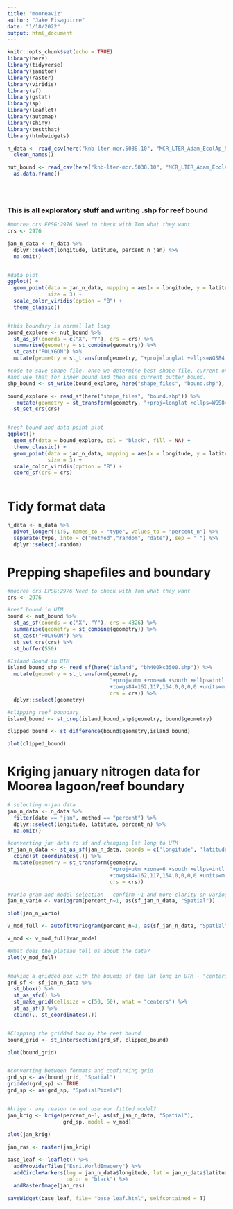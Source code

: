 ```yaml
---
title: "mooreaviz"
author: "Jake Eisaguirre"
date: "1/18/2022"
output: html_document
---
```


```r
knitr::opts_chunk$set(echo = TRUE)
library(here)
library(tidyverse)
library(janitor)
library(raster)
library(viridis)
library(sf)
library(gstat)
library(sp)
library(leaflet)
library(automap)
library(shiny)
library(testthat)
library(htmlwidgets)
```

```r
n_data <- read_csv(here("knb-lter-mcr.5038.10", "MCR_LTER_Adam_EcolAp_N_summary_20200331.csv")) %>% 
  clean_names()

nut_bound <- read_csv(here("knb-lter-mcr.5038.10", "MCR_LTER_Adam_EcolAp_Nut_boundary_20200331.csv")) %>% 
  as.data.frame()


  
```
### This is all exploratory stuff and writing .shp for reef bound
```r
#moorea crs EPSG:2976 Need to check with Tom what they want
crs <- 2976

jan_n_data <- n_data %>% 
  dplyr::select(longitude, latitude, percent_n_jan) %>% 
  na.omit()


#data plot
ggplot() +
  geom_point(data = jan_n_data, mapping = aes(x = longitude, y = latitude, color = percent_n_jan),
             size = 3) + 
  scale_color_viridis(option = "B") +
  theme_classic()


#this boundary is normal lat long
bound_explore <- nut_bound %>% 
  st_as_sf(coords = c("X", "Y"), crs = crs) %>%
  summarise(geometry = st_combine(geometry)) %>% 
  st_cast("POLYGON") %>% 
  mutate(geometry = st_transform(geometry, "+proj=longlat +ellps=WGS84 +datum=WGS84"))

#code to save shape file. once we determine best shape file, current one is wrong. might be better to get shape file of moorea
#and use that for inner bound and then use current outter bound.
shp_bound <- st_write(bound_explore, here("shape_files", "bound.shp"), delete_dsn=TRUE)

bound_explore <- read_sf(here("shape_files", "bound.shp")) %>% 
   mutate(geometry = st_transform(geometry, "+proj=longlat +ellps=WGS84 +datum=WGS84")) %>% 
  st_set_crs(crs)


#reef bound and data point plot
ggplot()+
  geom_sf(data = bound_explore, col = "black", fill = NA) +
  theme_classic() +
  geom_point(data = jan_n_data, mapping = aes(x = longitude, y = latitude, color = percent_n_jan),
             size = 3) + 
  scale_color_viridis(option = "B") +
  coord_sf(crs = crs)



```
# Tidy format data
```r

n_data <- n_data %>% 
  pivot_longer(!1:5, names_to = "type", values_to = "percent_n") %>% 
  separate(type, into = c("method","random", "date"), sep = "_") %>% 
  dplyr::select(-random)

```

# Prepping shapefiles and boundary
```r
#moorea crs EPSG:2976 Need to check with Tom what they want
crs <- 2976

#reef bound in UTM
bound <- nut_bound %>% 
  st_as_sf(coords = c("X", "Y"), crs = 4326) %>% 
  summarise(geometry = st_combine(geometry)) %>% 
  st_cast("POLYGON") %>% 
  st_set_crs(crs) %>% 
  st_buffer(550)

#Island Bound in UTM
island_bound_shp <- read_sf(here("island", "bh400kc3500.shp")) %>% 
  mutate(geometry = st_transform(geometry, 
                                 "+proj=utm +zone=6 +south +ellps=intl 
                                 +towgs84=162,117,154,0,0,0,0 +units=m +no_defs", 
                                 crs = crs)) %>% 
  dplyr::select(geometry)

#clipping reef boundary 
island_bound <- st_crop(island_bound_shp$geometry, bound$geometry)

clipped_bound <- st_difference(bound$geometry,island_bound)

plot(clipped_bound)
```

# Kriging january nitrogen data for Moorea lagoon/reef boundary
```r
# selecting n-jan data
jan_n_data <- n_data %>% 
  filter(date == "jan", method == "percent") %>%
  dplyr::select(longitude, latitude, percent_n) %>% 
  na.omit()

#converting jan data to sf and changing lat long to UTM
sf_jan_n_data <- st_as_sf(jan_n_data, coords = c('longitude', 'latitude'), crs = 4326) %>% 
  cbind(st_coordinates(.)) %>% 
  mutate(geometry = st_transform(geometry, 
                                 "+proj=utm +zone=6 +south +ellps=intl 
                                 +towgs84=162,117,154,0,0,0,0 +units=m +no_defs", 
                                 crs = crs))

#vario gram and model selection - confirm ~1 and more clarity on variogram results
jan_n_vario <- variogram(percent_n~1, as(sf_jan_n_data, "Spatial"))

plot(jan_n_vario)

v_mod_full <- autofitVariogram(percent_n~1, as(sf_jan_n_data, "Spatial"))

v_mod <- v_mod_full$var_model

#What does the plateau tell us about the data?
plot(v_mod_full)


#making a gridded box with the bounds of the lat long in UTM - "centers" correct or should it be "polygons", "corners"?
grd_sf <- sf_jan_n_data %>% 
  st_bbox() %>% 
  st_as_sfc() %>% 
  st_make_grid(cellsize = c(50, 50), what = "centers") %>%
  st_as_sf() %>% 
  cbind(., st_coordinates(.)) 


#Clipping the gridded box by the reef bound
bound_grid <- st_intersection(grd_sf, clipped_bound)

plot(bound_grid)


#converting between formats and confirming grid
grd_sp <- as(bound_grid, "Spatial") 
gridded(grd_sp) <- TRUE           
grd_sp <- as(grd_sp, "SpatialPixels")


#krige - any reason to not use our fitted model?
jan_krig <- krige(percent_n~1, as(sf_jan_n_data, "Spatial"), 
                  grd_sp, model = v_mod)

plot(jan_krig)
  
jan_ras <- raster(jan_krig)


```

```r
base_leaf <- leaflet() %>% 
  addProviderTiles("Esri.WorldImagery") %>% 
  addCircleMarkers(lng = jan_n_data$longitude, lat = jan_n_data$latitude,
                   color = "black") %>% 
  addRasterImage(jan_ras)

saveWidget(base_leaf, file= "base_leaf.html", selfcontained = T)

```

